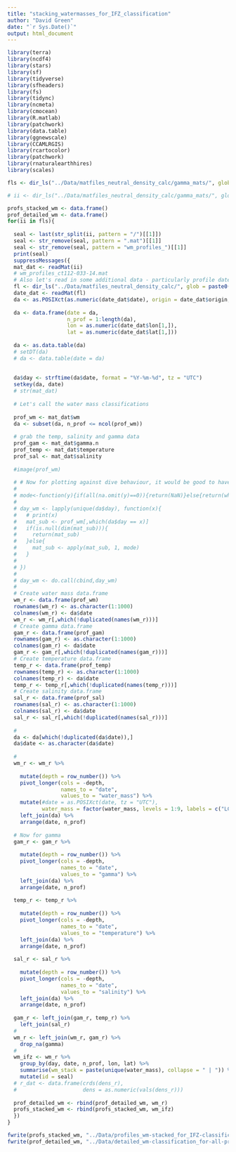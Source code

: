 ```yaml
---
title: "stacking_watermasses_for_IFZ_classification"
author: "David Green"
date: "`r Sys.Date()`"
output: html_document
---
```


```r
library(terra)
library(ncdf4)
library(stars)
library(sf)
library(tidyverse)
library(sfheaders)
library(fs)
library(tidync)
library(ncmeta)
library(cmocean)
library(R.matlab)
library(patchwork)
library(data.table)
library(ggnewscale)
library(CCAMLRGIS)
library(rcartocolor)
library(patchwork)
library(rnaturalearthhires)
library(scales)
```

```r
fls <- dir_ls("../Data/matfiles_neutral_density_calc/gamma_mats/", glob = "*wm_profiles*.mat")

# ii <- dir_ls("../Data/matfiles_neutral_density_calc/gamma_mats/", glob = "*wm_profiles_ct11-10064-05.mat")

profs_stacked_wm <- data.frame()
prof_detailed_wm <- data.frame()
for(ii in fls){
  
  seal <- last(str_split(ii, pattern = "/")[[1]])
  seal <- str_remove(seal, pattern = ".mat")[[1]]
  seal <- str_remove(seal, pattern = "wm_profiles_")[[1]]
  print(seal)
  suppressMessages({
  mat_dat <- readMat(ii)
  # wm_profiles_ct112-033-14.mat
  # Also let's read in some additional data - particularly profile dates
  fl <- dir_ls("../Data/matfiles_neutral_density_calc/", glob = paste0("*",seal,"*.mat"))
  date_dat <- readMat(fl)
  da <- as.POSIXct(as.numeric(date_dat$date), origin = date_dat$origin, tz = "UTC")
  
  da <- data.frame(date = da,
                   n_prof = 1:length(da),
                   lon = as.numeric(date_dat$lon[1,]),
                   lat = as.numeric(date_dat$lat[1,]))
  
  da <- as.data.table(da)
  # setDT(da)
  # da <- data.table(date = da)
  
  
  da$day <- strftime(da$date, format = "%Y-%m-%d", tz = "UTC")
  setkey(da, date)
  # str(mat_dat)
  
  # Let's call the water mass classifications
  
  prof_wm <- mat_dat$wm
  da <- subset(da, n_prof <= ncol(prof_wm))
  
  # grab the temp, salinity and gamma data
  prof_gam <- mat_dat$gamma.n
  prof_temp <- mat_dat$temperature
  prof_sal <- mat_dat$salinity
  
  #image(prof_wm)
  
  # # Now for plotting against dive behaviour, it would be good to have profiles set up by date
  # 
  # mode<-function(y){if(all(na.omit(y)==0)){return(NaN)}else{return(which.max(tabulate(y)))}}
  # 
  # day_wm <- lapply(unique(da$day), function(x){
  #   # print(x)
  #   mat_sub <- prof_wm[,which(da$day == x)]
  #   if(is.null(dim(mat_sub))){
  #     return(mat_sub)
  #   }else{
  #     mat_sub <- apply(mat_sub, 1, mode)
  #   }
  #   
  # })
  # 
  # day_wm <- do.call(cbind,day_wm)
  # 
  # Create water mass data.frame
  wm_r <- data.frame(prof_wm) 
  rownames(wm_r) <- as.character(1:1000)
  colnames(wm_r) <- da$date
  wm_r <- wm_r[,which(!duplicated(names(wm_r)))]
  # Create gamma data.frame
  gam_r <- data.frame(prof_gam) 
  rownames(gam_r) <- as.character(1:1000)
  colnames(gam_r) <- da$date
  gam_r <- gam_r[,which(!duplicated(names(gam_r)))]
  # Create temperature data.frame
  temp_r <- data.frame(prof_temp) 
  rownames(temp_r) <- as.character(1:1000)
  colnames(temp_r) <- da$date
  temp_r <- temp_r[,which(!duplicated(names(temp_r)))]
  # Create salinity data.frame
  sal_r <- data.frame(prof_sal) 
  rownames(sal_r) <- as.character(1:1000)
  colnames(sal_r) <- da$date
  sal_r <- sal_r[,which(!duplicated(names(sal_r)))]
  
  #
  da <- da[which(!duplicated(da$date)),]
  da$date <- as.character(da$date)
  
  #
  wm_r <- wm_r %>% 
    
    mutate(depth = row_number()) %>% 
    pivot_longer(cols = -depth,
                 names_to = "date",
                 values_to = "water_mass") %>% 
    mutate(#date = as.POSIXct(date, tz = "UTC"),
           water_mass = factor(water_mass, levels = 1:9, labels = c("LCDW", "UCDW", "MCDW", "AASW", "AASW_sfp", "CDW-s", "AAIW", "SAMW", "SASW"))) %>% 
    left_join(da) %>% 
    arrange(date, n_prof)
  
  # Now for gamma
  gam_r <- gam_r %>% 
    
    mutate(depth = row_number()) %>% 
    pivot_longer(cols = -depth,
                 names_to = "date",
                 values_to = "gamma") %>% 
    left_join(da) %>% 
    arrange(date, n_prof)
  
  temp_r <- temp_r %>% 
    
    mutate(depth = row_number()) %>% 
    pivot_longer(cols = -depth,
                 names_to = "date",
                 values_to = "temperature") %>% 
    left_join(da) %>% 
    arrange(date, n_prof)
  
  sal_r <- sal_r %>% 
    
    mutate(depth = row_number()) %>% 
    pivot_longer(cols = -depth,
                 names_to = "date",
                 values_to = "salinity") %>% 
    left_join(da) %>% 
    arrange(date, n_prof)
  
  gam_r <- left_join(gam_r, temp_r) %>% 
    left_join(sal_r)
  #
  wm_r <- left_join(wm_r, gam_r) %>% 
    drop_na(gamma)
  #
  wm_ifz <- wm_r %>% 
    group_by(day, date, n_prof, lon, lat) %>% 
    summarise(wm_stack = paste(unique(water_mass), collapse = " | ")) %>% 
    mutate(id = seal)
  # r_dat <- data.frame(crds(dens_r),
  #                     dens = as.numeric(vals(dens_r)))
  
  prof_detailed_wm <- rbind(prof_detailed_wm, wm_r)
  profs_stacked_wm <- rbind(profs_stacked_wm, wm_ifz)
  })
}

fwrite(profs_stacked_wm, "../Data/profiles_wm-stacked_for_IFZ-classification.csv")
fwrite(prof_detailed_wm, "../Data/detailed_wm-classification_for-all-profiles.csv")
```